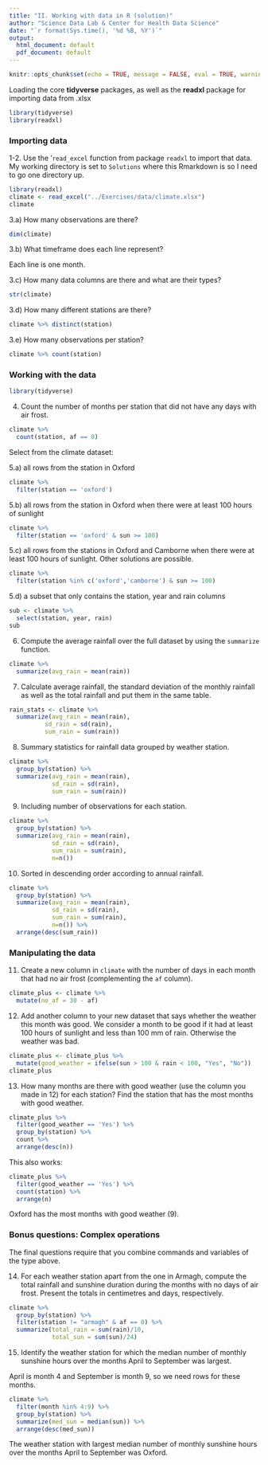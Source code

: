 ```yaml
---
title: "II. Working with data in R (solution)"
author: "Science Data Lab & Center for Health Data Science"
date: "`r format(Sys.time(), '%d %B, %Y')`"
output:
  html_document: default
  pdf_document: default
---
```


```r
knitr::opts_chunk$set(echo = TRUE, message = FALSE, eval = TRUE, warning = FALSE)
```

Loading the core **tidyverse** packages, as well as the **readxl** package for importing data from .xlsx

```r
library(tidyverse)
library(readxl)
```

### Importing data

1-2. Use the '`read_excel` function from package `readxl` to import that data. My working directory is set to `Solutions` where this Rmarkdown is so I need to go one directory up.  

```r
library(readxl)
climate <- read_excel("../Exercises/data/climate.xlsx")
climate
```

3.a) How many observations are there?

```r
dim(climate)
```

3.b) What timeframe does each line represent?

Each line is one month.

3.c) How many data columns are there and what are their types?

```r
str(climate)
```

3.d) How many different stations are there?

```r
climate %>% distinct(station)
```

3.e) How many observations per station?

```r
climate %>% count(station)
```


### Working with the data

```r
library(tidyverse)
```

4. Count the number of months per station that did not have any days with air frost.

```r
climate %>%
  count(station, af == 0)
```



Select from the climate dataset:

5.a) all rows from the station in Oxford

```r
climate %>%
  filter(station == 'oxford')
```

5.b) all rows from the station in Oxford when there were at least 100 hours of sunlight

```r
climate %>%
  filter(station == 'oxford' & sun >= 100)
```


5.c) all rows from the stations in Oxford and Camborne when there were at least 100 hours of sunlight. Other solutions are possible.  

```r
climate %>%
  filter(station %in% c('oxford','camborne') & sun >= 100)
```

5.d) a subset that only contains the station, year and rain columns

```r
sub <- climate %>%
  select(station, year, rain)
sub
```

6. Compute the average rainfall over the full dataset by using the `summarize` function.

```r
climate %>%
  summarize(avg_rain = mean(rain))
```

7. Calculate average rainfall, the standard deviation of the monthly rainfall as well as the total rainfall and put them in the same table. 

```r
rain_stats <- climate %>%
  summarize(avg_rain = mean(rain),
          sd_rain = sd(rain),
          sum_rain = sum(rain))
```

8. Summary statistics for rainfall data grouped by weather station.

```r
climate %>%
  group_by(station) %>% 
  summarize(avg_rain = mean(rain),
            sd_rain = sd(rain),
            sum_rain = sum(rain))
```

9. Including number of observations for each station.

```r
climate %>%
  group_by(station) %>% 
  summarize(avg_rain = mean(rain),
            sd_rain = sd(rain),
            sum_rain = sum(rain),
            n=n())
```
    
10. Sorted in descending order according to annual rainfall.    
 
```r
climate %>%
  group_by(station) %>% 
  summarize(avg_rain = mean(rain),
            sd_rain = sd(rain),
            sum_rain = sum(rain),
            n=n()) %>% 
  arrange(desc(sum_rain))
```


### Manipulating the data



11. Create a new column in `climate` with the number of days in each month that had no air frost (complementing the `af` column).

```r
climate_plus <- climate %>%
  mutate(no_af = 30 - af)
```

12. Add another column to your new dataset that says whether the weather this month was good. We consider a month to be good if it had at least 100 hours of sunlight and less than 100 mm of rain. Otherwise the weather was bad.

```r
climate_plus <- climate_plus %>%
  mutate(good_weather = ifelse(sun > 100 & rain < 100, "Yes", "No"))
climate_plus
```

13. How many months are there with good weather (use the column you made in 12) for each station? Find the station that has the most months with good weather.

```r
climate_plus %>%
  filter(good_weather == 'Yes') %>%
  group_by(station) %>%
  count %>%
  arrange(desc(n))
```

This also works:

```r
climate_plus %>%
  filter(good_weather == 'Yes') %>%
  count(station) %>%
  arrange(n)
```

Oxford has the most months with good weather (9).

### Bonus questions: Complex operations

The final questions require that you combine commands and variables of the type above.

14. For each weather station apart from the one in Armagh, compute the total rainfall and sunshine duration during the months with no days of air frost. Present the totals in centimetres and days, respectively.


```r
climate %>% 
  group_by(station) %>% 
  filter(station != "armagh" & af == 0) %>% 
  summarize(total_rain = sum(rain)/10,
            total_sun = sum(sun)/24)
```


15. Identify the weather station for which the median number of monthly sunshine hours over the months April to September was largest.

April is month 4 and September is month 9, so we need rows for these months. 


```r
climate %>% 
  filter(month %in% 4:9) %>% 
  group_by(station) %>% 
  summarize(med_sun = median(sun)) %>% 
  arrange(desc(med_sun))
```

The weather station with largest median number of monthly sunshine hours over the months April to September was Oxford.
